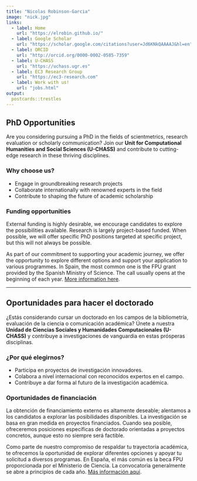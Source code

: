 ```yaml
---
title: "Nicolas Robinson-Garcia"
image: "nick.jpg"
links:
  - label: Home
    url: "https://elrobin.github.io/"
  - label: Google Scholar
    url: "https://scholar.google.com/citations?user=Jd6KNkQAAAAJ&hl=en"
  - label: ORCID
    url: "http://orcid.org/0000-0002-0585-7359"
  - label: U-CHASS
    url: "https://uchass.ugr.es"
  - label: EC3 Research Group
    url: "https://ec3-research.com" 
  - label: Work with us!
    url: "jobs.html"
output:
  postcards::trestles
---
```


## PhD Opportunities

Are you considering pursuing a PhD in the fields of scientmetrics, research evaluation or scholarly communication? Join our **Unit for Computational Humanities and Social Sciences (U-CHASS)** and contribute to cutting-edge research in these thriving disciplines.

### Why choose us? 

- Engage in groundbreaking research projects
- Collaborate internationally with renowned experts in the field
- Contribute to shaping the future of academic scholarship

### Funding opportunities

External funding is highly desirable, we encourage candidates to explore the possibilities available. Research is largely project-based funded. When possible, we will offer specific PhD positions targeted at specific project, but this will not always be possible.

As part of our commitment to supporting your academic journey, we offer the opportunity to explore different options and support your application to various programmes. In Spain, the most common one is the FPU grant provided by the Spanish Ministry of Science. The call usually opens at the beginning of each year. [More information here](https://www.universidades.gob.es/informacion-comun-fpu/).

---

## Oportunidades para hacer el doctorado

¿Estás considerando cursar un doctorado en los campos de la bibliometría, evaluación de la ciencia o comunicación académica? Únete a nuestra **Unidad de Ciencias Sociales y Humanidades Computacionales (U-CHASS)** y contribuye a investigaciones de vanguardia en estas prósperas disciplinas.

### ¿Por qué elegirnos?

- Participa en proyectos de investigación innovadores.
- Colabora a nivel internacional con reconocidos expertos en el campo.
- Contribuye a dar forma al futuro de la investigación académica.

### Oportunidades de financiación

La obtención de financiamiento externo es altamente deseable; alentamos a los candidatos a explorar las posibilidades disponibles. La investigación se basa en gran medida en proyectos financiados. Cuando sea posible, ofreceremos posiciones específicas de doctorado orientadas a proyectos concretos, aunque esto no siempre será factible.

Como parte de nuestro compromiso de respaldar tu trayectoria académica, te ofrecemos la oportunidad de explorar diferentes opciones y apoyar tu solicitud a diversos programas. En España, el más común es la beca FPU proporcionada por el Ministerio de Ciencia. La convocatoria generalmente se abre a principios de cada año.  [Más información aquí](https://www.universidades.gob.es/informacion-comun-fpu/).